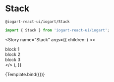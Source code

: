 

<Meta title="Components/Layout" component={Stack} />

# Stack

`@iogart-react-ui/iogart/Stack`

```javascript
import { Stack } from 'iogart-react-ui/iogart';
```

<Story
  name="Stack"
  args={{
    children: (
      <>
        <div>block 1</div>
        <div>block 2</div>
        <div>block 3</div>
      </>
    ),
  }}
>
  {Template.bind({})}
</Story>
